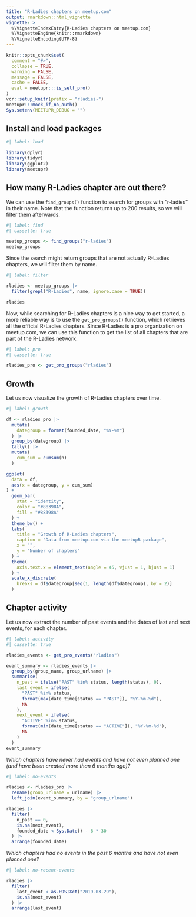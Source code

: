 ```yaml
---
title: "R-Ladies chapters on meetup.com"
output: rmarkdown::html_vignette
vignette: >
  %\VignetteIndexEntry{R-Ladies chapters on meetup.com}
  %\VignetteEngine{knitr::rmarkdown}
  %\VignetteEncoding{UTF-8}
---
```


```r
knitr::opts_chunk$set(
  comment = "#>",
  collapse = TRUE,
  warning = FALSE,
  message = FALSE,
  cache = FALSE,
  eval = meetupr:::is_self_pro()
)
vcr::setup_knitr(prefix = "rladies-")
meetupr:::mock_if_no_auth()
Sys.setenv(MEETUPR_DEBUG = "")
```

## Install and load packages

```r
#| label: load

library(dplyr)
library(tidyr)
library(ggplot2)
library(meetupr)
```

## How many R-Ladies chapter are out there?

We can use the `find_groups()` function to search for groups with "r-ladies" in their name.
Note that the function returns up to 200 results, so we will filter them afterwards.

```r
#| label: find
#| cassette: true

meetup_groups <- find_groups("r-ladies")
meetup_groups
```

Since the search might return groups that are not actually R-Ladies chapters, we will filter them by name.

```r
#| label: filter

rladies <- meetup_groups |>
  filter(grepl("R-Ladies", name, ignore.case = TRUE))

rladies
```

Now, while searching for R-Ladies chapters is a nice way to get started, a more reliable way is to use the `get_pro_groups()` function, which retrieves all the official R-Ladies chapters.
Since R-Ladies is a pro organization on meetup.com, we can use this function to get the list of all chapters that are part of the R-Ladies network.

```r
#| label: pro
#| cassette: true

rladies_pro <- get_pro_groups("rladies")
```


## Growth

Let us now visualize the growth of R-Ladies chapters over time.

```r
#| label: growth

df <- rladies_pro |>
  mutate(
    dategroup = format(founded_date, "%Y-%m")
  ) |>
  group_by(dategroup) |>
  tally() |>
  mutate(
    cum_sum = cumsum(n)
  )

ggplot(
  data = df,
  aes(x = dategroup, y = cum_sum)
) +
  geom_bar(
    stat = "identity",
    color = "#88398A",
    fill = "#88398A"
  ) +
  theme_bw() +
  labs(
    title = "Growth of R-Ladies chapters",
    caption = "Data from meetup.com via the meetupR package",
    x = "",
    y = "Number of chapters"
  ) +
  theme(
    axis.text.x = element_text(angle = 45, vjust = 1, hjust = 1)
  ) +
  scale_x_discrete(
    breaks = df$dategroup[seq(1, length(df$dategroup), by = 2)]
  )
```

## Chapter activity

Let us now extract the number of past events and the dates of last and next events, for each chapter.

```r
#| label: activity
#| cassette: true

rladies_events <- get_pro_events("rladies")

event_summary <- rladies_events |>
  group_by(group_name, group_urlname) |>
  summarise(
    n_past = ifelse("PAST" %in% status, length(status), 0),
    last_event = ifelse(
      "PAST" %in% status,
      format(max(date_time[status == "PAST"]), "%Y-%m-%d"),
      NA
    ),
    next_event = ifelse(
      "ACTIVE" %in% status,
      format(min(date_time[status == "ACTIVE"]), "%Y-%m-%d"),
      NA
    )
  )
event_summary
```

*Which chapters have never had events and have not even planned one (and have been created more than 6 months ago)?*

```r
#| label: no-events

rladies <- rladies_pro |>
  rename(group_urlname = urlname) |>
  left_join(event_summary, by = "group_urlname")

rladies |>
  filter(
    n_past == 0,
    is.na(next_event),
    founded_date < Sys.Date() - 6 * 30
  ) |>
  arrange(founded_date)
```

*Which chapters had no events in the past 6 months and have not even planned one?*

```r
#| label: no-recent-events

rladies |>
  filter(
    last_event < as.POSIXct("2019-03-29"),
    is.na(next_event)
  ) |>
  arrange(last_event)
```
